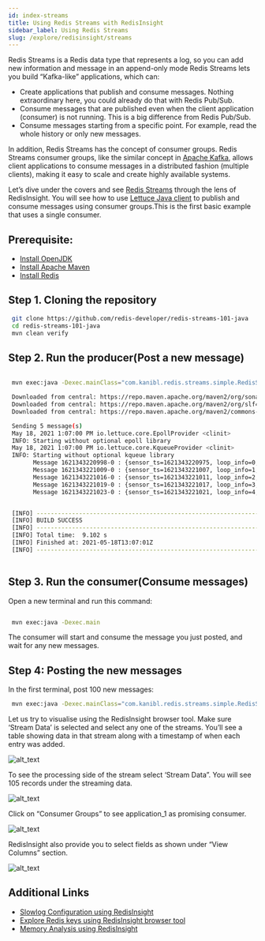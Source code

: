 ```yaml
---
id: index-streams
title: Using Redis Streams with RedisInsight
sidebar_label: Using Redis Streams
slug: /explore/redisinsight/streams
---
```





Redis Streams is a Redis data type that represents a log, so you can add new information and message in an append-only mode 
Redis Streams lets you build “Kafka-like” applications, which can:



*   Create applications that publish and consume messages. Nothing extraordinary here, you could already do that with Redis Pub/Sub.
*   Consume messages that are published even when the client application (consumer) is not running. This is a big difference from Redis Pub/Sub.
*   Consume messages starting from a specific point. For example, read the whole history or only new messages. 

In addition, Redis Streams has the concept of consumer groups. Redis Streams consumer groups, like the similar concept in [Apache Kafka](https://kafka.apache.org/), allows client applications to consume messages in a distributed fashion (multiple clients), making it easy to scale and create highly available systems.

Let’s dive under the covers and see [Redis Streams](https://redis.io/topics/streams-intro) through the lens of RedisInsight. You will see how to use [Lettuce Java client](https://developer.redislabs.com/develop/java/#using-lettuce) to publish and consume messages using consumer groups.This is the first basic example that uses a single consumer.

## Prerequisite:



-   [Install OpenJDK](https://openjdk.java.net/install/)
-   [Install Apache Maven](https://maven.apache.org/install.html)
-   [Install Redis](https://developer.redislabs.com/create)

## Step 1. Cloning the repository


 ```bash
  git clone https://github.com/redis-developer/redis-streams-101-java
  cd redis-streams-101-java
  mvn clean verify
 ```


## Step 2. Run the producer(Post a new message)


 ```bash

  mvn exec:java -Dexec.mainClass="com.kanibl.redis.streams.simple.RedisStreams101Producer" -Dexec.args="5"

  Downloaded from central: https://repo.maven.apache.org/maven2/org/sonatype/sisu/sisu-guice/2.1.7/sisu-guice-2.1.7-noaop.jar (472 kB at 450 kB/s)
  Downloaded from central: https://repo.maven.apache.org/maven2/org/slf4j/slf4j-api/1.7.5/slf4j-api-1.7.5.jar (26 kB at 25 kB/s)
  Downloaded from central: https://repo.maven.apache.org/maven2/commons-codec/commons-codec/1.11/commons-codec-1.11.jar (335 kB at 313 kB/s)

  Sending 5 message(s)
  May 18, 2021 1:07:00 PM io.lettuce.core.EpollProvider <clinit>
  INFO: Starting without optional epoll library
  May 18, 2021 1:07:00 PM io.lettuce.core.KqueueProvider <clinit>
  INFO: Starting without optional kqueue library
        Message 1621343220998-0 : {sensor_ts=1621343220975, loop_info=0, speed=15, direction=270} posted
        Message 1621343221009-0 : {sensor_ts=1621343221007, loop_info=1, speed=15, direction=270} posted
        Message 1621343221016-0 : {sensor_ts=1621343221011, loop_info=2, speed=15, direction=270} posted
        Message 1621343221019-0 : {sensor_ts=1621343221017, loop_info=3, speed=15, direction=270} posted
        Message 1621343221023-0 : {sensor_ts=1621343221021, loop_info=4, speed=15, direction=270} posted


  [INFO] ------------------------------------------------------------------------
  [INFO] BUILD SUCCESS
  [INFO] ------------------------------------------------------------------------
  [INFO] Total time:  9.102 s
  [INFO] Finished at: 2021-05-18T13:07:01Z
  [INFO] ------------------------------------------------------------------------
  
 ```


## Step 3. Run the consumer(Consume messages)

Open a new terminal and run this command:


 ```bash

  mvn exec:java -Dexec.main
 ```


The consumer will start and consume the message you just posted, and wait for any new messages.

## Step 4: Posting the new messages

In the first terminal, post 100 new messages:


 ```bash
  mvn exec:java -Dexec.mainClass="com.kanibl.redis.streams.simple.RedisStreams101Producer" -Dexec.args="100"
 ```


Let us try to visualise using the RedisInsight browser tool. Make sure ‘Stream Data’ is selected and select any one of the streams. You’ll see a table showing data in that stream along with a timestamp of when each entry was added.





![alt_text](images/image16.png "image_tooltip")


To see the processing side of the stream select ‘Stream Data”. You will see 105 records under the streaming data.





![alt_text](images/image17.png "image_tooltip")


Click on “Consumer Groups” to see application_1 as promising consumer.





![alt_text](images/image18.png "image_tooltip")


RedisInsight also provide you to select fields as shown under “View Columns” section.





![alt_text](images/image19.png "image_tooltip")


## Additional Links

- [Slowlog Configuration using RedisInsight](/explore/redisinsight/slowlog)
- [Explore Redis keys using RedisInsight browser tool](/explore/redisinsight/browser)
- [Memory Analysis using RedisInsight](/explore/redisinsight/memoryanalyzer)


